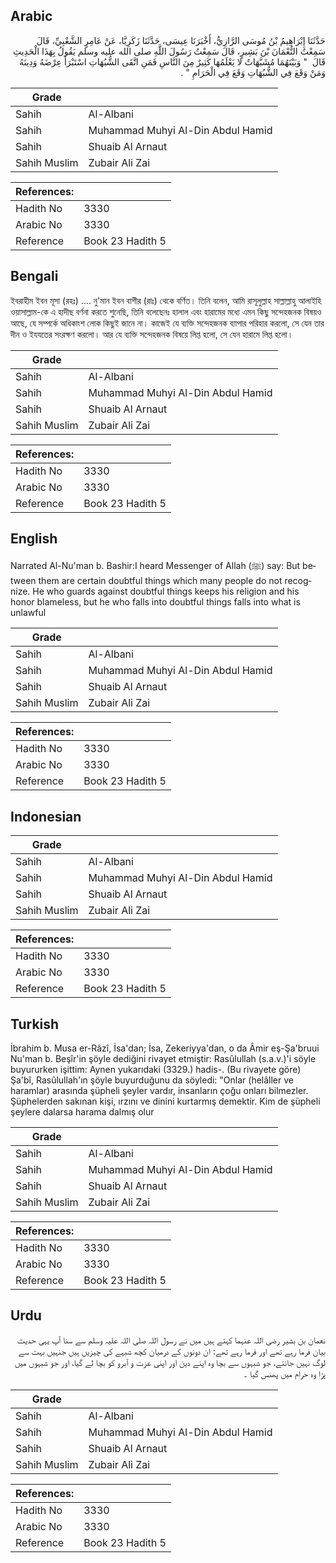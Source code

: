 ## Arabic


<div dir="rtl" lang="ar" style={{fontSize:'larger',backgroundColor:'#f8f9fa',padding:20}}>
حَدَّثَنَا إِبْرَاهِيمُ بْنُ مُوسَى الرَّازِيُّ، أَخْبَرَنَا عِيسَى، حَدَّثَنَا زَكَرِيَّا، عَنْ عَامِرٍ الشَّعْبِيِّ، قَالَ سَمِعْتُ النُّعْمَانَ بْنَ بَشِيرٍ، قَالَ سَمِعْتُ رَسُولَ اللَّهِ صلى الله عليه وسلم يَقُولُ بِهَذَا الْحَدِيثِ قَالَ ‏ "‏ وَبَيْنَهُمَا مُشَبَّهَاتٌ لا يَعْلَمُهَا كَثِيرٌ مِنَ النَّاسِ فَمَنِ اتَّقَى الشُّبُهَاتِ اسْتَبْرَأَ عِرْضَهُ وَدِينَهُ وَمَنْ وَقَعَ فِي الشُّبُهَاتِ وَقَعَ فِي الْحَرَامِ ‏"‏ ‏.‏
</div>
<div style={{backgroundColor:'#f8f9fa',padding:20, marginBottom: 10}}><table> <thead> <tr> <th>Grade</th> <th></th> </tr> </thead> <tbody> <tr><td>Sahih</td><td>Al-Albani</td></tr><tr><td>Sahih</td><td>Muhammad Muhyi Al-Din Abdul Hamid</td></tr><tr><td>Sahih</td><td>Shuaib Al Arnaut</td></tr><tr><td>Sahih Muslim</td><td>Zubair Ali Zai</td></tr></tbody></table><table> <thead> <tr> <th>References:</th> <th></th> </tr> </thead> <tbody><tr><td>Hadith No</td><td>3330</td></tr><tr><td>Arabic No</td><td>3330</td></tr><tr><td>Reference</td><td>Book 23 Hadith 5</td></tr></tbody></table></div>

## Bengali


<div dir="ltr" lang="bn" style={{fontSize:'larger',backgroundColor:'#f8f9fa',padding:20}}>
ইবরাহীম ইবন মূসা (রহঃ) .... নু'মান ইবন বাশীর (রাঃ) থেকে বর্ণিত। তিনি বলেন, আমি রাসূলুল্লাহ সাল্লাল্লাহু আলাইহি ওয়াসাল্লাম-কে এ হাদীছ বর্ণনা করতে শুনেছি, তিনি বলেছেনঃ হালাল এবং হারামের মধ্যে এমন কিছু সন্দেহজনক বিষয়ও আছে, যে সম্পর্কে অধিকাংশ লোক কিছুই জানে না। কাজেই যে ব্যক্তি সন্দেহজনক ব্যাপার পরিহার করলো, সে যেন তার দীন ও ইযযতের সংরক্ষণ করলো। আর যে ব্যক্তি সন্দেহজনক বিষয়ে লিপ্ত হলো, সে যেন হারামে লিপ্ত হলো।
</div>
<div style={{backgroundColor:'#f8f9fa',padding:20, marginBottom: 10}}><table> <thead> <tr> <th>Grade</th> <th></th> </tr> </thead> <tbody> <tr><td>Sahih</td><td>Al-Albani</td></tr><tr><td>Sahih</td><td>Muhammad Muhyi Al-Din Abdul Hamid</td></tr><tr><td>Sahih</td><td>Shuaib Al Arnaut</td></tr><tr><td>Sahih Muslim</td><td>Zubair Ali Zai</td></tr></tbody></table><table> <thead> <tr> <th>References:</th> <th></th> </tr> </thead> <tbody><tr><td>Hadith No</td><td>3330</td></tr><tr><td>Arabic No</td><td>3330</td></tr><tr><td>Reference</td><td>Book 23 Hadith 5</td></tr></tbody></table></div>

## English


<div dir="ltr" lang="en" style={{fontSize:'larger',backgroundColor:'#f8f9fa',padding:20}}>
Narrated Al-Nu'man b. Bashir:I heard Messenger of Allah (ﷺ) say: But between them are certain doubtful things which many people do not recognize. He who guards against doubtful things keeps his religion and his honor blameless, but he who falls into doubtful things falls into what is unlawful
</div>
<div style={{backgroundColor:'#f8f9fa',padding:20, marginBottom: 10}}><table> <thead> <tr> <th>Grade</th> <th></th> </tr> </thead> <tbody> <tr><td>Sahih</td><td>Al-Albani</td></tr><tr><td>Sahih</td><td>Muhammad Muhyi Al-Din Abdul Hamid</td></tr><tr><td>Sahih</td><td>Shuaib Al Arnaut</td></tr><tr><td>Sahih Muslim</td><td>Zubair Ali Zai</td></tr></tbody></table><table> <thead> <tr> <th>References:</th> <th></th> </tr> </thead> <tbody><tr><td>Hadith No</td><td>3330</td></tr><tr><td>Arabic No</td><td>3330</td></tr><tr><td>Reference</td><td>Book 23 Hadith 5</td></tr></tbody></table></div>

## Indonesian


<div dir="ltr" lang="id" style={{fontSize:'larger',backgroundColor:'#f8f9fa',padding:20}}>

</div>
<div style={{backgroundColor:'#f8f9fa',padding:20, marginBottom: 10}}><table> <thead> <tr> <th>Grade</th> <th></th> </tr> </thead> <tbody> <tr><td>Sahih</td><td>Al-Albani</td></tr><tr><td>Sahih</td><td>Muhammad Muhyi Al-Din Abdul Hamid</td></tr><tr><td>Sahih</td><td>Shuaib Al Arnaut</td></tr><tr><td>Sahih Muslim</td><td>Zubair Ali Zai</td></tr></tbody></table><table> <thead> <tr> <th>References:</th> <th></th> </tr> </thead> <tbody><tr><td>Hadith No</td><td>3330</td></tr><tr><td>Arabic No</td><td>3330</td></tr><tr><td>Reference</td><td>Book 23 Hadith 5</td></tr></tbody></table></div>

## Turkish


<div dir="ltr" lang="tr" style={{fontSize:'larger',backgroundColor:'#f8f9fa',padding:20}}>
İbrahim b. Musa er-Râzî, İsa'dan; İsa, Zekeriyya'dan, o da Âmir eş-Şa'bruui Nu'man b. Beşîr'in şöyle dediğini rivayet etmiştir: Rasûlullah (s.a.v.)'i söyle buyururken işittim: Aynen yukarıdaki (3329.) hadis-. (Bu rivayete göre) Şa'bî, Rasûlullah'ın şöyle buyurduğunu da söyledi: "Onlar (helâller ve haramlar) arasında şüpheli şeyler vardır, insanların çoğu onları bilmezler. Şüphelerden sakınan kişi, ırzını ve dinini kurtarmış demektir. Kim de şüpheli şeylere dalarsa harama dalmış olur
</div>
<div style={{backgroundColor:'#f8f9fa',padding:20, marginBottom: 10}}><table> <thead> <tr> <th>Grade</th> <th></th> </tr> </thead> <tbody> <tr><td>Sahih</td><td>Al-Albani</td></tr><tr><td>Sahih</td><td>Muhammad Muhyi Al-Din Abdul Hamid</td></tr><tr><td>Sahih</td><td>Shuaib Al Arnaut</td></tr><tr><td>Sahih Muslim</td><td>Zubair Ali Zai</td></tr></tbody></table><table> <thead> <tr> <th>References:</th> <th></th> </tr> </thead> <tbody><tr><td>Hadith No</td><td>3330</td></tr><tr><td>Arabic No</td><td>3330</td></tr><tr><td>Reference</td><td>Book 23 Hadith 5</td></tr></tbody></table></div>

## Urdu


<div dir="rtl" lang="ur" style={{fontSize:'larger',backgroundColor:'#f8f9fa',padding:20}}>
نعمان بن بشیر رضی اللہ عنہما کہتے ہیں میں نے رسول اللہ صلی اللہ علیہ وسلم سے سنا آپ یہی حدیث بیان فرما رہے تھے اور فرما رہے تھے: ان دونوں کے درمیان کچھ شبہے کی چیزیں ہیں جنہیں بہت سے لوگ نہیں جانتے، جو شبہوں سے بچا وہ اپنے دین اور اپنی عزت و آبرو کو بچا لے گیا، اور جو شبہوں میں پڑا وہ حرام میں پھنس گیا ۔
</div>
<div style={{backgroundColor:'#f8f9fa',padding:20, marginBottom: 10}}><table> <thead> <tr> <th>Grade</th> <th></th> </tr> </thead> <tbody> <tr><td>Sahih</td><td>Al-Albani</td></tr><tr><td>Sahih</td><td>Muhammad Muhyi Al-Din Abdul Hamid</td></tr><tr><td>Sahih</td><td>Shuaib Al Arnaut</td></tr><tr><td>Sahih Muslim</td><td>Zubair Ali Zai</td></tr></tbody></table><table> <thead> <tr> <th>References:</th> <th></th> </tr> </thead> <tbody><tr><td>Hadith No</td><td>3330</td></tr><tr><td>Arabic No</td><td>3330</td></tr><tr><td>Reference</td><td>Book 23 Hadith 5</td></tr></tbody></table></div>